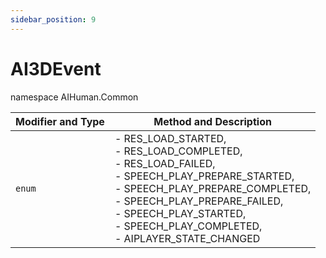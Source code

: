 ```yaml
---
sidebar_position: 9
---
```


# AI3DEvent

namespace AIHuman.Common

| Modifier and Type | Method and Description |
| ----------------- | ---------------------- |
| `enum`   | - RES_LOAD_STARTED, <br/>- RES_LOAD_COMPLETED, <br/>- RES_LOAD_FAILED, <br/>- SPEECH_PLAY_PREPARE_STARTED, <br/>- SPEECH_PLAY_PREPARE_COMPLETED, <br/>- SPEECH_PLAY_PREPARE_FAILED, <br/>- SPEECH_PLAY_STARTED, <br/>- SPEECH_PLAY_COMPLETED, <br/>- AIPLAYER_STATE_CHANGED |


